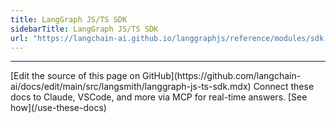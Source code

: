```yaml
---
title: LangGraph JS/TS SDK
sidebarTitle: LangGraph JS/TS SDK
url: "https://langchain-ai.github.io/langgraphjs/reference/modules/sdk.html"
---
```


---

<Callout icon="pen-to-square" iconType="regular">
    [Edit the source of this page on GitHub](https://github.com/langchain-ai/docs/edit/main/src/langsmith/langgraph-js-ts-sdk.mdx)
</Callout>
<Tip icon="terminal" iconType="regular">
    Connect these docs to Claude, VSCode, and more via MCP for    real-time answers. [See how](/use-these-docs)
</Tip>
